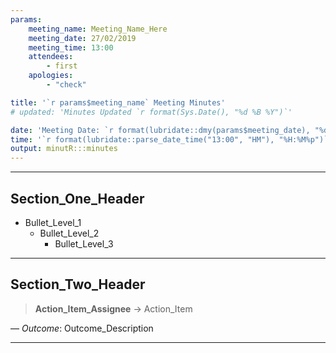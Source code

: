 ---
params:
    meeting_name: Meeting_Name_Here
    meeting_date: 27/02/2019
    meeting_time: 13:00
    attendees: 
        - first
    apologies: 
        - "check"

title: '`r params$meeting_name` Meeting Minutes'
# updated: 'Minutes Updated `r format(Sys.Date(), "%d %B %Y")`'

date: 'Meeting Date: `r format(lubridate::dmy(params$meeting_date), "%d %B %Y")`'
time: '`r format(lubridate::parse_date_time("13:00", "HM"), "%H:%M%p")`'
output: minutR:::minutes
---

***
## Section_One_Header
* Bullet_Level_1
    + Bullet_Level_2
        - Bullet_Level_3

***

## Section_Two_Header

>**Action_Item_Assignee** -> Action_Item

--- *Outcome*: Outcome_Description

***


